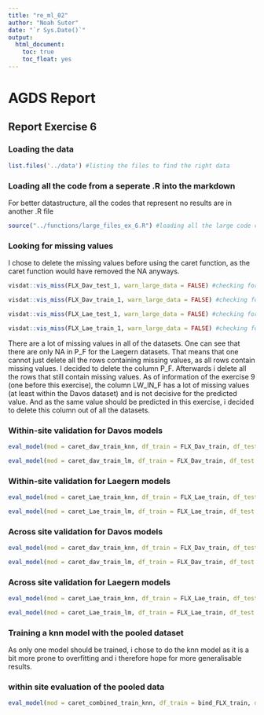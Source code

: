 ```yaml
---
title: "re_ml_02"
author: "Noah Suter"
date: "`r Sys.Date()`"
output:
  html_document:
    toc: true
    toc_float: yes
---
```


# AGDS Report

## Report Exercise 6

### Loading the data

```r
list.files('../data') #listing the files to find the right data
```
### Loading all the code from a seperate .R into the markdown

For better datastructure, all the codes that represent no results are in another .R file
```r
source("../functions/large_files_ex_6.R") #loading all the large code chunks form another .R file
```









### Looking for missing values
I chose to delete the missing values before using the caret function, as the caret function would have removed the NA anyways.
```r
visdat::vis_miss(FLX_Dav_test_1, warn_large_data = FALSE) #checking for missing values in the Davos test set
```

```r
visdat::vis_miss(FLX_Dav_train_1, warn_large_data = FALSE) #checking for missing values in the Davos train set
```

```r
visdat::vis_miss(FLX_Lae_test_1, warn_large_data = FALSE) #checking for missing values in the Laegern test set
```

```r
visdat::vis_miss(FLX_Lae_train_1, warn_large_data = FALSE) #checking for missing values in the Laegern train set
```
There are a lot of missing values in all of the datasets. One can see that there are only NA in P_F for the Laegern datasets. That means that one cannot just delete all the rows containing missing values, as all rows contain missing values. I decided to delete the column P_F. Afterwards i delete all the rows that still contain missing values. As of information of the exercise 9 (one before this exercise), the column LW_IN_F has a lot of missing values (at least within the Davos dataset) and is not decisive for the predicted value. And as the same value should be predicted in this exercise, i decided to delete this column out of all the datasets.





### Within-site validation for Davos models
```r
eval_model(mod = caret_dav_train_knn, df_train = FLX_Dav_train, df_test = FLX_Dav_test) # within-site validation knn model davos
```

```r
eval_model(mod = caret_dav_train_lm, df_train = FLX_Dav_train, df_test = FLX_Dav_test) #within site validation for Davos lm model 
```


### Within-site validation for Laegern models
```r
eval_model(mod = caret_Lae_train_knn, df_train = FLX_Lae_train, df_test = FLX_Lae_test) #within-site validation laegern knn model 
```
```r
eval_model(mod = caret_Lae_train_lm, df_train = FLX_Lae_train, df_test = FLX_Lae_test) #within-site validation of Laegern lm model 
```

### Across site validation for Davos models 

```r
eval_model(mod = caret_dav_train_knn, df_train = FLX_Dav_train, df_test = FLX_Lae_test) # across-site validation for Davos knn model
```

```r
eval_model(mod = caret_dav_train_lm, df_train = FLX_Dav_train, df_test = FLX_Lae_test) # across-site validation for davos lm model
```
### Across site validation for Laegern models

```r
eval_model(mod = caret_Lae_train_knn, df_train = FLX_Lae_train, df_test = FLX_Dav_test) #across-site validation for Laegern knn model
```

```r
eval_model(mod = caret_Lae_train_lm, df_train = FLX_Lae_train, df_test = FLX_Dav_test) # Across-site validation for Laegern lm model
```

### Training a knn model with the pooled dataset
As only one model should be trained, i chose to do the knn model as it is a bit more prone to overfitting and i therefore hope for more generalisable results.



### within site evaluation of the pooled data
```r
eval_model(mod = caret_combined_train_knn, df_train = bind_FLX_train, df_test = bind_FLX_test) #within site validation for the knn model of the pooled data
```



